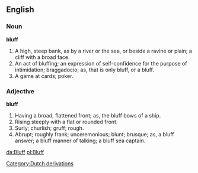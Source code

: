 ==English==

===Noun===

'''bluff'''

#A high, steep bank, as by a river or the sea, or beside a ravine or plain; a cliff with a broad face.
#An act of bluffing; an expression of self-confidence for the purpose of intimidation; braggadocio; as, that is only bluff, or a bluff.
#A game at cards; poker.

===Adjective===

'''bluff'''

#Having a broad, flattened front; as, the bluff bows of a ship.
#Rising steeply with a flat or rounded front.
#Surly; churlish; gruff; rough.
#Abrupt; roughly frank; unceremonious; blunt; brusque; as, a bluff answer; a bluff manner of talking; a bluff sea captain.

[[Category:Dutch derivations]]

[[da:Bluff]]
[[pl:Bluff]]